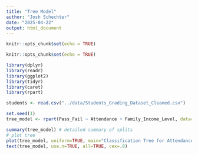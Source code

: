 ```yaml
---
title: "Tree Model"
author: "Josh Schechter"
date: "2025-04-22"
output: html_document
---
```



```r
knitr::opts_chunk$set(echo = TRUE)
```

```r
knitr::opts_chunk$set(echo = TRUE)
```

```r
library(dplyr)
library(readr)
library(ggplot2)
library(tidyr)
library(caret)
library(rpart)
```

```r
students <- read.csv("../data/Students_Grading_Dataset_Cleaned.csv")
```

```r
set.seed(1)
tree_model <- rpart(Pass_Fail ~ Attendance + Family_Income_Level, data=students, method="class", control = list(maxdepth = 4) )
```

```r
summary(tree_model) # detailed summary of splits
# plot tree 
plot(tree_model, uniform=TRUE, main="Classification Tree for Attendance")
text(tree_model, use.n=TRUE, all=TRUE, cex=.8)
```